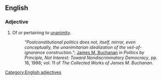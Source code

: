 ==English==

===Adjective===
{{en-adj}}

# Of or pertaining to [[unanimity]].
#:''"Postconstitutional politics does not, itself, mirror, even conceptually, the unanimitarian idealization of the veil-of-ignorance construction."''; [[wikipedia:James M. Buchanan|James M. Buchanan]] in ''Politics by Principle, Not Interest: Toward Nondiscriminatory Democracy'', pp. 16, 1998; vol. 11 of ''The Collected Works of James M. Buchanan''.

[[Category:English adjectives]]